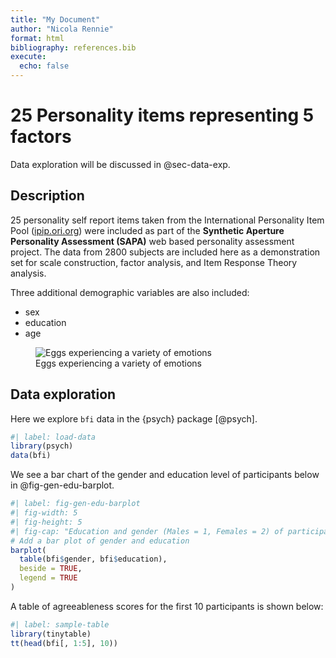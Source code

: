 ```yaml
---
title: "My Document"
author: "Nicola Rennie"
format: html
bibliography: references.bib
execute: 
  echo: false
---
```


# 25 Personality items representing 5 factors

Data exploration will be discussed in @sec-data-exp.

## Description

25 personality self report items taken from the International Personality Item Pool ([ipip.ori.org](https://ipip.ori.org/)) were included as part of the **Synthetic Aperture Personality Assessment (SAPA)** web based personality assessment project. The data from 2800 subjects are included here as a demonstration set for scale construction, factor analysis, and Item Response Theory analysis.

Three additional demographic variables are also included:

* sex
* education
* age

![Eggs experiencing a variety of emotions](eggs.jpg){fig-align="center"}

## Data exploration {#sec-data-exp}

Here we explore `bfi` data in the {psych} package [@psych].

```r
#| label: load-data
library(psych)
data(bfi)
```

We see a bar chart of the gender and education level of participants below in @fig-gen-edu-barplot.

```r
#| label: fig-gen-edu-barplot
#| fig-width: 5
#| fig-height: 5
#| fig-cap: "Education and gender (Males = 1, Females = 2) of participants."
# Add a bar plot of gender and education
barplot(
  table(bfi$gender, bfi$education),
  beside = TRUE,
  legend = TRUE
)
```

A table of agreeableness scores for the first 10 participants is shown below:

```r
#| label: sample-table
library(tinytable)
tt(head(bfi[, 1:5], 10))
```

